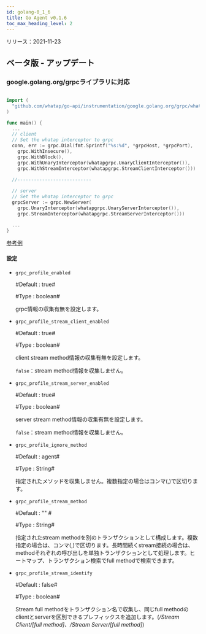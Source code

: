 ```yaml
---
id: golang-0_1_6
title: Go Agent v0.1.6
toc_max_heading_level: 2
---
```



リリース：2021-11-23

## ベータ版 - アップデート

### google.golang.org/grpcライブラリに対応

```go title='Install guide'

import (
  "github.com/whatap/go-api/instrumentation/google.golang.org/grpc/whatapgrpc"
)

func main() {
  ...
  // client
  // Set the whatap interceptor to grpc
  conn, err := grpc.Dial(fmt.Sprintf("%s:%d", *grpcHost, *grpcPort),
    grpc.WithInsecure(),
    grpc.WithBlock(),
    grpc.WithUnaryInterceptor(whatapgrpc.UnaryClientInterceptor()),
    grpc.WithStreamInterceptor(whatapgrpc.StreamClientInterceptor()))
      
  //---------------------------

  // server
  // Set the whatap interceptor to grpc
  grpcServer := grpc.NewServer(
    grpc.UnaryInterceptor(whatapgrpc.UnaryServerInterceptor()),
    grpc.StreamInterceptor(whatapgrpc.StreamServerInterceptor()))

  ...
}
```

[参考例](https://github.com/whatap/go-api-example/tree/main/google.golang.org/grpc)

#### 設定

-   `grpc_profile_enabled`

    \#Default : true#

    \#Type : boolean# 

    grpc情報の収集有無を設定します。 

-   `grpc_profile_stream_client_enabled`

    \#Default : true#

    \#Type : boolean#

    client stream method情報の収集有無を設定します。

    `false`：stream method情報を収集しません。 

-   `grpc_profile_stream_server_enabled`

    \#Default : true#

    \#Type : boolean#

    server stream method情報の収集有無を設定します。

    `false`：stream method情報を収集しません。 

-   `grpc_profile_ignore_method`

    \#Default : agent#

    \#Type : String# 

    指定されたメソッドを収集しません。複数指定の場合はコンマ(,)で区切ります。

-   `grpc_profile_stream_method`

    \#Default : "" #

    \#Type : String# 

    指定されたstream methodを別のトランザクションとして構成します。複数指定の場合は、コンマ(,)で区切ります。長時間続くstream接続の場合は、methodそれぞれの呼び出しを単独トランザクションとして処理します。ヒートマップ、トランザクション検索でfull methodで検索できます。 

-   `grpc_profile_stream_identify`

    \#Default : false#

    \#Type : boolean#

    Stream full methodをトランザクション名で収集し、同じfull methodのclientとserverを区別できるプレフィックスを追加します。(_/Stream Client/[full method]_、_/Stream Server/[full method]_)
